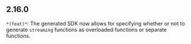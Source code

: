 ## 2.16.0
`*(feat)*`: The generated SDK now allows for specifying whether or not to generate `streaming` functions as overloaded functions or separate functions.

